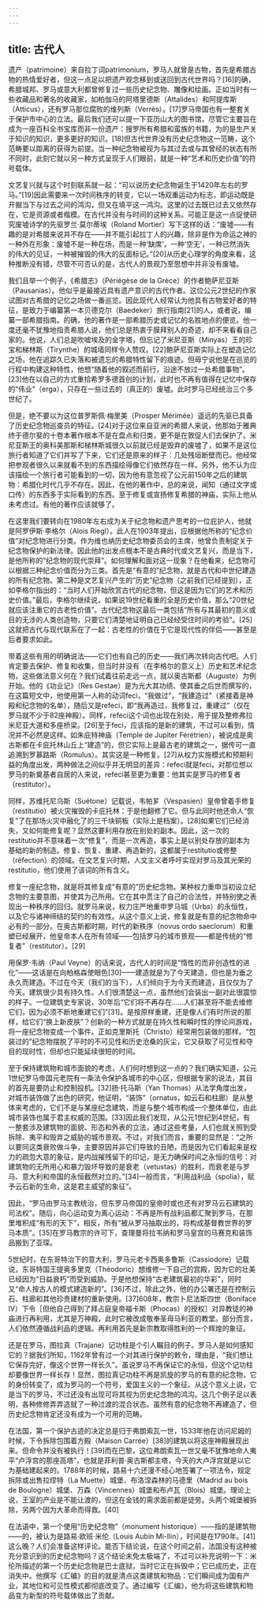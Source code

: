 ```yaml
---
---
---
```

title: 古代人
---




遗产（patrimoine）来自拉丁词patrimonium，罗马人就曾是古物，首先是希腊古物的热情爱好者，但这一点足以把遗产观念移到或送回到古代世界吗？[16]的确，希腊城邦、罗马或意大利都曾修复过一些历史纪念物、雕像和绘画。正如当时有一些收藏品和著名的收藏家，如柏伽马的阿塔里德斯（Attalides）和阿提库斯（Atticus），还有罗马那位腐败的维列斯（Verrès）。[17]罗马帝国也有一整套关于保护市中心的立法。最后我们还可以提一下亚历山大的图书馆，尽管它主要旨在成为一座百科全书宝库而非一份遗产：搜罗所有希腊和蛮族的书籍，为的是生产关于知识的知识，更多更好的知识。[18]但古代世界没有历史纪念物这一范畴，这个范畴要以距离的获得为前提。当一种纪念物被视为与其过去或与其曾经的状态有所不同时，此刻它就以另一种方式呈现于人们眼前，就是一种“艺术和历史价值”的符号载体。

文艺复兴就与这个时刻联系就一起：“可以说历史纪念物诞生于1420年左右的罗马。”[19]因此需要来一次时间秩序的转变，它以一场双重运动为标志，即运动既是开掘当下与过去之间的鸿沟，但又在填平这一鸿沟。这里的过去既已过去又依然存在，它是资源或者楷模。在古代并没有与时间的这种关系。可能正是这一点促使研究废墟诗学的先驱罗兰·莫尔蒂埃（Roland Mortier）写下这样的话：“废墟——有趣的是对希腊来说并不存在——并不能引起拉丁人的兴趣，除非是作为命运之神的一种外在形象：废墟不是一种在场，而是一种‘缺席’，一种‘空无’，一种已然消失的伟大的见证，一种被摧毁的伟大的反面标记。”[20]从历史心理学的角度来看，这种推断没有错，尽管不可否认的是，古代人的景观乃至思想中并非没有废墟。

我们且举一个例子，《希腊志》（Périégèse de la Grèce）的作者鲍萨尼亚斯（Pausanias）。他似乎是最接近具有遗产意识的古代作者。这位公元2世纪的作家试图对古希腊的记忆之场做一番巡览。因此现代人经常认为他具有古物爱好者的特征，是致力于编纂第一本贝德克尔（Baedeker）旅行指南[21]的人，或者说，编纂一部希腊指南。的确，他的著作是一部希腊历史或记忆的名胜地点的便览。他一度还毫不犹豫地指责希腊人说，他们总是热衷于膜拜别人的奇迹，却不来看看自己家的。他说，人们总是吹嘘埃及的金字塔，但忘记了米尼亚斯（Minyas）王的珍宝和梯林斯（Tirynthe）的城墙同样令人赞叹。[22]鲍萨尼亚斯实际上在塑造记忆之场，他在追踪久已失落和被遗忘的希腊特性留下的痕迹。但毋宁说他是在巡览的行程中构建这种特性，他想“随着他的叙述而前行，沿途不放过一处希腊事物”。[23]他在以自己的方式重拾希罗多德首创的计划，此时也不再有值得在记忆中保存的“伟业”（erga），只存在一些过去的（真正的）废墟。此时罗马已经统治三个多世纪了。

但是，绝不要以为这位普罗斯佩·梅里美（Prosper Mérimée）遥远的先驱已具备了历史纪念物巡查员的特征。[24]对于这位来自亚洲的希腊人来说，他那始于雅典终于德尔斐的十卷本著作根本不是在盘点和归类，更不是在敦促人们去保护了。米尼亚斯王的奥科美那斯和梯林斯城很久以前就已经是毁弃的废墟了，如果不是这位旅行者知道了它们并写了下来，它们还是原来的样子：几处残垣断壁而已。他经常把参观者很久以来就看不到的东西描绘得像它们依然存在一样。另外，他不认为应该描绘一个旅行者可能看到的一切，因为他有意忽视了公元前150年之后的建筑物：希腊化时代几乎不存在。因此，在他的著作中，总的来说，闻知（通过文字或口传）的东西多于实际看到的东西。至于修复或宣扬修复希腊的神庙，实际上他从未考虑过。有他的著作应该就够了。

在这里我们要转向在1980年左右成为关于纪念物和遗产思考的一位庇护人，他就是阿罗伊斯·李格尔（Alois Riegl）。此人在1903年提出，应根据他所称的“纪念价值”对纪念物进行分类。作为维也纳历史纪念物委员会的主席，他曾负责制定关于纪念物保护的新法律。因此他的出发点根本不是古典时代或文艺复兴，而是当下，是他所称的“纪念物的现代崇拜”。如何理解和面对这一现象？在他看来，纪念物可以根据三种纪念价值而分为三类。首先是“有意的”纪念物，就是古代和中世纪建造的所有纪念物。第二种是文艺复兴产生的“历史”纪念物（之前我们已经提到），正如李格尔指出的：“当时人们开始欣赏古代的纪念物，但这是因为它们的艺术和历史价值。”最后，李格尔继续说，如果说19世纪看重的全是历史价值，那么“20世纪就应该注重它的古老性价值”。古代纪念物这最后一类包括“所有与其最初的意义或目的无涉的人类创造物，只要它们清楚地证明自己已经经受住时间的考验”。[25]这就把古代与现代联系在了一起：古老性的价值在于它是现代性的伴侣——甚至是后者要求如此。

带着这些有用的明确说法——它们也有自己的历史——我们再次转向古代吧。人们肯定要去保护、修复和收集，但当时并没有（在李格尔的意义上）历史和艺术纪念物，这些做法意义何在？我们试着往前走远一点，就以奥古斯都（Auguste）为例开始。他的《功业记》（Res Gestae）是为光大其功绩、使其垂之后世而撰写的，在这篇短文中，他使用第一人称的动词feci，“我做过”，“我建造过”（紧接着是神殿和纪念物的名单），随后又是refeci，即“我再造过，我修复过，重建过”（仅在罗马就不少于82座神殿）。同样，refeci这个词也出现在别处，用于提及整修弗拉米尼亚大道和多座桥梁。[26]至于feci，应该指的是新的建筑，不过可以看到，情况并不必然是这样。如朱庇特神庙（Temple de Jupiter Férétrien），被说成是奥古斯都在卡庇托林山丘上“建造”的，但它实际上是最古老的建筑之一，据传可一直追溯到罗慕路斯（Romulus）。其实这是一种修复。[27]从权力实施模式和预期利益的角度出发，两种做法之间似乎并无明显的差异：refeci就是feci，对那位想以罗马的新奠基者自居的人来说，refeci甚至更为重要：他其实是罗马的修复者（restitutor）。

同样，苏维托尼乌斯（Suétone）记载说，韦帕芗（Vespasien）皇帝曾着手修复（restitutio）被火灾摧毁的卡庇托林：于是他翻修了它。但与此同时他还命人“恢复”了在那场火灾中融化了的三千块铜板（实际上是档案）。[28]如果它们已经消失，又如何能修复呢？显然这要利用存放在别处的副本。因此，这一次的restitutio并不意味着一次“修复”，而是一次再造，事实上是以别处存放的副本为基础的新的制造。修复、恢复、重建、再造新的，这都属于restitutio或修整（réfection）的领域。在文艺复兴时期，人文主义者呼吁实现对罗马及其光荣的restitutio，他们使用了该词的所有含义。

修复一座纪念物，就是将其修复成“有意的”历史纪念物。某种权力重申当初设立纪念物的主要意图，并使其为己所用。它在其中贯注了自己的合法性，并特别使之表现出一种秩序的回归。就罗马来说，权力庄严地重申罗马城（Urbs）的永恒性，以及它与诸神缔结的契约的有效性。从这个意义上说，修复就是有意的纪念物命中必有的一部分。在奥古斯都时期，时代的新秩序（novus ordo saeclorum）和重塑已经展开，他皇帝本人在所有领域——包括罗马的城市景观——都是传统的“修复者”（restitutor）。[29]

用保罗·韦纳（Paul Veyne）的话来说，古代人的时间是“惰性的而非创造性的进化”——这话是在向柏格森使眼色[30]——建造就是为了今天建造，但也是为垂之永久而建造。不过在今天（我们的当下），人们倾向于为今天而建造，且仅仅为了今天。建筑很少具有持久性。人们很清楚这一点，虽然他们会装出一副对此很震惊的样子。一位建筑史专家说，30年后“它们将不再存在……人们甚至将不能去维修它们，因为必须不断地重建它们”[31]。是按原样重建，还是像人们有时所说的那样，给它们“换上新皮肤”？创新的一种方式就是在持久性和瞬时性的悖论间游戏，将一座纪念物变成一个事件。正如克里斯托（Christo）经常用包装做的那样。“包装过的”纪念物摆脱了平时的不可见性和历史沧桑的灰尘，它又获取了可见性和夺目的现时性，但却也只能延续很短的时间。

至于保持建筑物和城市面貌的考虑，人们何时想到这一点的？我们确实知道，公元1世纪罗马帝国元老院有一条法令保护各城市的中心区，但根据专家的说法，其目的首先是要防止和控制投机。[32]扬·托马斯（Yan Thomas）从法学角度出发，对城市装饰做了出色的研究，他证明，“装饰”（ornatus，如云石和柱廊）是从整体来考虑的，它们不是与某座纪念建筑，而是与整个城市构成一个整体单位，由此城市装饰也属于君主权威的范围。[33]因此我们发现，从公元1世纪到4世纪，有一整套涉及建筑物的面貌、形态和外表的立法，通过这些考量，人们也就关照到受拆除、夷平和毁弃之威胁的城市景观。不过，对我们而言，重要的显然是：“之所以要同这类衰败做斗争，主要原因并非它们导致的丑陋，而是因为它们看起来是权力的疏忽大意的象征，是内战摧残留下的印记，是无力确保时间之永恒的信号：对建筑物的无所用心和暴力毁坏导致的是衰老（vetustas）的胜利，而衰老是与罗马、意大利和帝国的永恒截然对立的。”[34]一般而言，“利用战利品（spolia），赋予云石新的生命，这是君主威望的象征”。

因此，“罗马由罗马主教统治，但东罗马帝国的皇帝时或也还有对罗马云石建筑的司法权”。随后，向心运动变为离心运动：不再是所有战利品都汇聚到罗马，在那里堆积成“有形的天下”，相反，所有“被从罗马抽取出的，将构成基督教世界的罗马本质”。[35]在罗马教宗的许可下，查理曼将拉韦纳和罗马皇宫的马赛克和装饰品搬到了亚琛。

5世纪时，在东哥特治下的意大利，罗马元老卡西奥多鲁斯（Cassiodore）记载说，东哥特国王提奥多里克（Théodoric）想维修一下自己的宫殿，因为它的壮美已经因为“日益衰朽”而受到威胁。于是他想保持“古老建筑最初的华彩”，同时又“命人按古人的模式建造新的”。[36]不过，除此之外，他的办公署还是在控制云石、柱廊和其他珍贵建材的重新使用。[37]608年，教宗卜尼法斯四世（Boniface IV）下令［但他自己得到了拜占庭皇帝福卡斯（Phocas）的授权］对异教徒的神庙进行再利用，尤其是万神殿，此时它被改成敬奉圣母马利亚的教堂。部分而言，人们依然遵循战利品的逻辑。再利用首先是新宗教取得胜利的一个辉煌的象征。

还是在罗马，图拉真（Trajane）记功柱是个引人瞩目的例子。罗马人是如何感知它的？据我们所知，1162年曾有过一个对其进行保护的敕令，理由是，“我们想让它保存完好，像这个世界一样长久”。虽说罗马不再保证它的永恒，但这个记功柱却要像世界一样长存！显然，图拉真记功柱不再是凯旋的罗马的有意的纪念物，它的身份转变了，成为罗马的一个符号，爱国主义的一个象征。从这个意义上说，它是当下的罗马，不过还没有出现可将其视为历史纪念物的鸿沟。这几个例子足以表明，各种修修弄弄造就了一种过渡的混合状态。虽然有意的纪念物不再建造了，但历史纪念物肯定还没有成为一个可用的范畴。

在法国，第一个保护古迹的决定总是归于弗朗索瓦一世，1533年他在访问尼姆的时候，下令拆除包围着方殿（Maison Carrée）[38]的建筑以将这座神殿展现出来。但命令并没有被执行！[39]而在巴黎，这位弗朗索瓦一世又毫不犹豫地命人夷平“卢浮宫的那座高塔”，也就是菲利普·奥古斯都主塔，今天的大卢浮宫就是以它为基础建起来的。1788年的时候，路易十六还漫不经心地签署了一项法令，规定拆除或出售拉缪特（La Muette）城堡、布洛涅森林的马德里（Madrid au bois de Boulogne）城堡、万森（Vincennes）城堡和布卢瓦（Blois）城堡。理论上说，王室的产业是不能让渡的，但这在金钱的需求面前都是徒劳。头两个城堡被拆除，另两个因为大革命而得救。[40]

在法语中，第一个使用“历史纪念物”（monument historique）——指的是建筑物——的，被认为是路易·欧班·米伦（Louis Aubin Mi-llin），时间是在1790年。[41]这么晚？人们会准备这样评论。能否下结论说，在这个时间之前，法国没有这种被充分意识到的历史纪念物吗？这个结论未免太极端了，不过可以补充说明一下：米伦所描述的第一个历史纪念物是巴士底狱，当时它正在拆毁中；它已成历史，正在消失中。他撰写《汇编》的目的就是清点这类建筑和物品：它们瞬间成为国有产业，其地位和可见性模式都彻底改变了。通过编写《汇编》，他为将这些建筑和物品变为新型的符号载体做出了贡献。